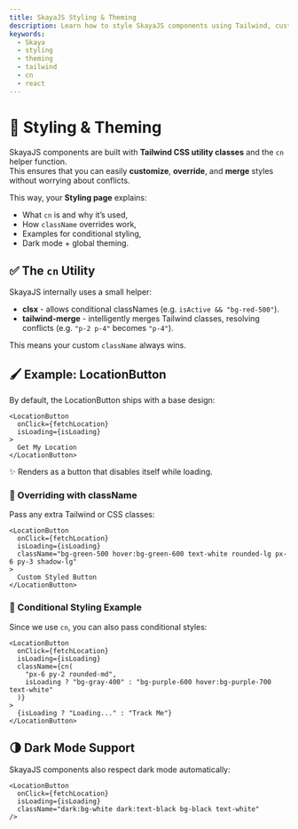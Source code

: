 ```yaml
---
title: SkayaJS Styling & Theming
description: Learn how to style SkayaJS components using Tailwind, custom className props, and the cn utility.
keywords:
  - Skaya
  - styling
  - theming
  - tailwind
  - cn
  - react
---
```


# 🎨 Styling & Theming

SkayaJS components are built with **Tailwind CSS utility classes** and the `cn` helper function.  
This ensures that you can easily **customize**, **override**, and **merge** styles without worrying about conflicts.

This way, your **Styling page** explains:  
- What `cn` is and why it’s used,  
- How `className` overrides work,  
- Examples for conditional styling,  
- Dark mode + global theming. 

## ✅ The `cn` Utility

SkayaJS internally uses a small helper:

- **clsx** - allows conditional classNames (e.g. `isActive && "bg-red-500"`).
- **tailwind-merge** - intelligently merges Tailwind classes, resolving conflicts (e.g. `"p-2 p-4"` becomes `"p-4"`).

This means your custom `className` always wins.

## 🖌️ Example: LocationButton

By default, the LocationButton ships with a base design:

```tsx
<LocationButton
  onClick={fetchLocation}
  isLoading={isLoading}
>
  Get My Location
</LocationButton>

```

✨ Renders as a button that disables itself while loading.

### 🔹 Overriding with className

Pass any extra Tailwind or CSS classes:

```tsx
<LocationButton
  onClick={fetchLocation}
  isLoading={isLoading}
  className="bg-green-500 hover:bg-green-600 text-white rounded-lg px-6 py-3 shadow-lg"
>
  Custom Styled Button
</LocationButton>

```

### 🔹 Conditional Styling Example

Since we use `cn`, you can also pass conditional styles:

```tsx
<LocationButton
  onClick={fetchLocation}
  isLoading={isLoading}
  className={cn(
    "px-6 py-2 rounded-md",
    isLoading ? "bg-gray-400" : "bg-purple-600 hover:bg-purple-700 text-white"
  )}
>
  {isLoading ? "Loading..." : "Track Me"}
</LocationButton>

```

## 🌗 Dark Mode Support

SkayaJS components also respect dark mode automatically:

```tsx
<LocationButton
  onClick={fetchLocation}
  isLoading={isLoading}
  className="dark:bg-white dark:text-black bg-black text-white"
/>

```